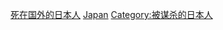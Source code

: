 {{Catnav|頁面分類|人物|各國人物|日本人}}
{{Catnav|頁面分類|人物|各國人物|各國在國外謀殺受害者}}
{{Catnav|頁面分類|人物|逝世|特殊原因逝世者|謀殺受害者|各國在國外謀殺受害者}}
{{Catnav|頁面分類|社會|社會問題|犯罪|謀殺|謀殺受害者|各國在國外謀殺受害者}}

[[Category:死在国外的日本人‎|]]
[[Category:各國在國外謀殺受害者|Japan]]
[[Category:被谋杀的日本人|Category:被谋杀的日本人]]